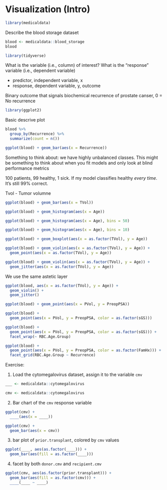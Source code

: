 # Visualization (Intro)

```r
library(medicaldata)
```

Describe the blood storage dataset

```r
blood <- medicaldata::blood_storage
blood
```

```r
library(tidyverse)
```


What is the variable (i.e., column) of interest?
What is the "response" variable (i.e., dependent variable)

- predictor, independent variable, x
- response, dependent variable, y, outcome

Binary outcome that signals biochemical recurrence of prostate canser,
0 = No recurrence

```r
library(ggplot2)
```

Basic descrive plot

```r
blood %>%
  group_by(Recurrence) %>%
  summarize(count = n())
```


```r
ggplot(blood) + geom_bar(aes(x = Recurrence))
```

Something to think about: we have highly unbalanced classes.
This might be something to think about when you fit models and only look at blind performance metrics

100 patients, 99 healthy, 1 sick. If my model classifies healthy *every time*.
It's still 99% correct.

Tvol - Tumor volumne

```r
ggplot(blood) + geom_bar(aes(x = TVol))
```

```r
ggplot(blood) + geom_histogram(aes(x = Age))
```

```r
ggplot(blood) + geom_histogram(aes(x = Age), bins = 50)
```

```r
ggplot(blood) + geom_histogram(aes(x = Age), bins = 10)
```

```r
ggplot(blood) + geom_boxplot(aes(x = as.factor(TVol), y = Age))
```

```r
ggplot(blood) + geom_violin(aes(x = as.factor(TVol), y = Age)) +
  geom_point(aes(x = as.factor(TVol), y = Age))
```

```r
ggplot(blood) + geom_violin(aes(x = as.factor(TVol), y = Age)) +
  geom_jitter(aes(x = as.factor(TVol), y = Age))
```

We use the same astetic layer

```r
ggplot(blood, aes(x = as.factor(TVol), y = Age)) +
  geom_violin() +
  geom_jitter()
```


```r
ggplot(blood) + geom_point(aes(x = PVol, y = PreopPSA))
```



```r
ggplot(blood) +
  geom_point(aes(x = PVol, y = PreopPSA, color = as.factor(sGS)))
```

```r
ggplot(blood) +
  geom_point(aes(x = PVol, y = PreopPSA, color = as.factor(sGS))) +
  facet_wrap(~ RBC.Age.Group)
```

```r
ggplot(blood) +
  geom_point(aes(x = PVol, y = PreopPSA, color = as.factor(FamHx))) +
  facet_grid(RBC.Age.Group ~ Recurrence)
```

Exercise:

1. Load the cytomegalovirus dataset, assign it to the variable `cmv`

```r
___ <- medicaldata::cytomegalovirus
```

```r
cmv <- medicaldata::cytomegalovirus
```


2. Bar chart of the `cmv` response variable

```r
ggplot(cmv) +
  ____(aes(x = ____))
```

```r
ggplot(cmv) +
  geom_bar(aes(x = cmv))
```

3. bar plot of `prior.transplant`, colored by `cmv` values

```r
ggplot(____, aes(as.factor(____))) +
  geom_bar(aes(fill = as.factor(____)))
```

4. facet by both `donor.cmv` and `recipient.cmv`

```r
ggplot(cmv, aes(as.factor(prior.transplant))) +
  geom_bar(aes(fill = as.factor(cmv))) +
  ____(____ ~ ____)
```

